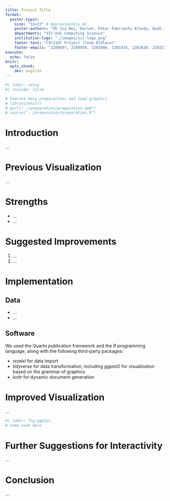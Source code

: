 ```yaml
---
title: Project Title
format:
  poster-typst: 
    size: "33x23" # Approximately A1
    poster-authors: "Oh Jia Wei, Darien, Peter Febrianto Afandy, Quek Joo Wee, Desmond Loy Yong Kiat, Rene Low Yi Xuan, Phileo Teo Weihan"
    departments: "SIT-UoG Computing Science"
    institution-logo: "./images/sit-logo.png"
    footer-text: "CSC3107 Project (Team Oldlace)"
    footer-emails: "2200607, 2200959, 2201046, 2201435, 2202620, 2203179"
execute:
  echo: false
knitr:
  opts_chunk:
    dev: svglite
---
```


```r
#| label: setup
#| include: false

# Execute data preparations and load graphics
# library(knitr)
# purl("../preparation/preparation.qmd")
# source("../preparation/preparation.R")
```


# Introduction
...

# Previous Visualization
...

# Strengths
*  ...
*  ...

# Suggested Improvements
1. ...
2. ...
    
    
# Implementation
## Data
*  ...
*  ...



## Software
We used the Quarto publication framework and the R programming language, along with the following third-party packages:

*   *readxl* for data import
*   *tidyverse* for data transformation, including *ggplot2* for visualization
    based on the grammar of graphics
*   *knitr* for dynamic document generation

# Improved Visualization
...
```r
#| label: fig-ggplot
# Some code here
```


# Further Suggestions for Interactivity
...

# Conclusion
...
